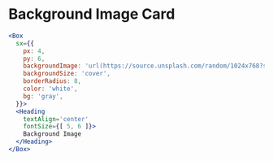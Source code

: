 
# Background Image Card

```jsx live=true
<Box
  sx={{
    px: 4,
    py: 6,
    backgroundImage: 'url(https://source.unsplash.com/random/1024x768?sky)',
    backgroundSize: 'cover',
    borderRadius: 8,
    color: 'white',
    bg: 'gray',
  }}>
  <Heading
    textAlign='center'
    fontSize={[ 5, 6 ]}>
    Background Image
  </Heading>
</Box>
```
